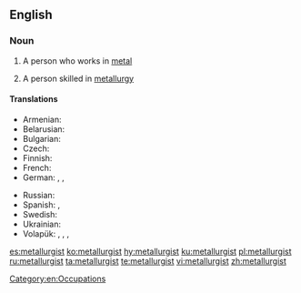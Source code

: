 ==English==

===Noun===
{{en-noun}}

# {{context|dated|lang=en}} A person who works in [[metal]]
# A person skilled in [[metallurgy]]

====Translations====
{{trans-top|person skilled in metallurgy}}
* Armenian: {{t|hy|մետաղագործ}}
* Belarusian: {{t|be|металург|m|tr=metalúrh}}
* Bulgarian: {{t|bg|металург|m|tr=metalúrg}}
* Czech: {{t|cs|metalurg|m}}
* Finnish: {{t+|fi|metallurgi}}
* French: {{t+|fr|métallurgiste|m|f}}
* German: {{t|de|Metallurg|m}}, {{t|de|Metallurge|m}}, {{t|de|Metallurgin|f}}
{{trans-mid}}
* Russian: {{t+|ru|металлург|m|tr=metallúrg}}
* Spanish: {{t|es|metalúrgico|m|f}}, {{t|es|metalurgista|m}}
* Swedish: {{t|sv|metallurg|c}}
* Ukrainian: {{t|uk|металург|m|tr=metallúrh|sc=Cyrl}}
* Volapük: {{qualifier|epicene}} {{t+|vo|metalavan}}, {{qualifier|male}} {{t|vo|himetalavan}}, {{qualifier|female}} {{t|vo|jimetalavan}}, {{qualifier|collective, epicene}} {{t|vo|metalavanef}}
{{trans-bottom}}

[[Category:en:Occupations]]

[[es:metallurgist]]
[[ko:metallurgist]]
[[hy:metallurgist]]
[[ku:metallurgist]]
[[pl:metallurgist]]
[[ru:metallurgist]]
[[ta:metallurgist]]
[[te:metallurgist]]
[[vi:metallurgist]]
[[zh:metallurgist]]
